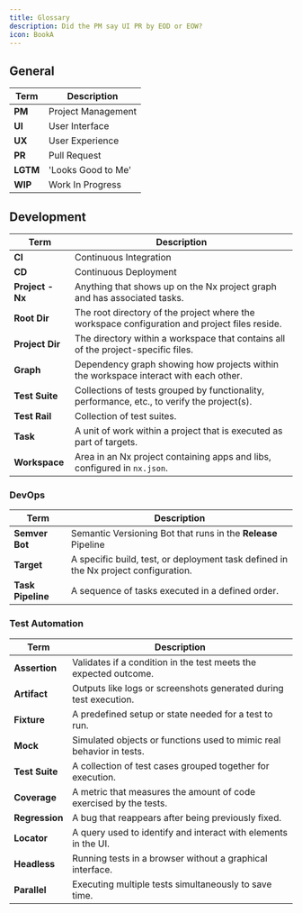 ```yaml
---
title: Glossary
description: Did the PM say UI PR by EOD or EOW?
icon: BookA
---
```


## General

| Term     | Description                                                                                  |
|--------------|----------------------------------------------------------------------------------------------|
| **PM**       | Project Management                             |
| **UI**       | User Interface                  |
| **UX**       | User Experience    |
| **PR**       | Pull Request |
| **LGTM** | 'Looks Good to Me' |
| **WIP** | Work In Progress |

## Development

| Term     | Description                                                                                  |
|--------------|----------------------------------------------------------------------------------------------|
| **CI**       | Continuous Integration        |
| **CD**       | Continuous Deployment |
| **Project - Nx** | Anything that shows up on the Nx project graph and has associated tasks. |
| **Root Dir**    | The root directory of the project where the workspace configuration and project files reside. |
| **Project Dir** | The directory within a workspace that contains all of the project-specific files.            |
| **Graph**       | Dependency graph showing how projects within the workspace interact with each other.             |
| **Test Suite**  | Collections of tests grouped by functionality, performance, etc., to verify the project(s).  |
| **Test Rail**   | Collection of test suites.    |
| **Task**        | A unit of work within a project that is executed as part of targets.                          |
| **Workspace**   | Area in an Nx project containing apps and libs, configured in `nx.json`.          |

### DevOps
| Term     | Description                                                                                  |
|--------------|----------------------------------------------------------------------------------------------|
| **Semver Bot** | Semantic Versioning Bot that runs in the **Release** Pipeline             |
| **Target**      | A specific build, test, or deployment task defined in the Nx project configuration.              |
| **Task Pipeline** | A sequence of tasks executed in a defined order. |

### Test Automation

| **Term**       | **Description**                                                                              |
|----------------|----------------------------------------------------------------------------------------------|
| **Assertion**  | Validates if a condition in the test meets the expected outcome.                            |
| **Artifact**   | Outputs like logs or screenshots generated during test execution.                           |
| **Fixture**    | A predefined setup or state needed for a test to run.                                       |
| **Mock**       | Simulated objects or functions used to mimic real behavior in tests.                        |
| **Test Suite** | A collection of test cases grouped together for execution.                                  |
| **Coverage**   | A metric that measures the amount of code exercised by the tests.                           |
| **Regression** | A bug that reappears after being previously fixed.                                          |
| **Locator**    | A query used to identify and interact with elements in the UI.                              |
| **Headless**   | Running tests in a browser without a graphical interface.                                   |
| **Parallel**   | Executing multiple tests simultaneously to save time.                                       |
